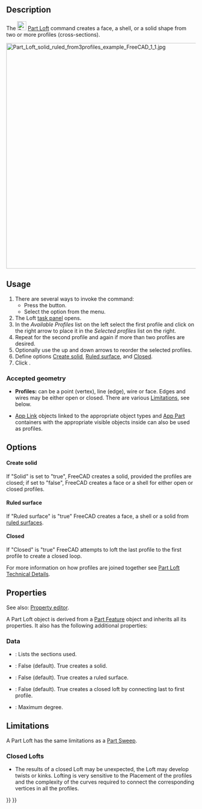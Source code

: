<languages/>

{{Docnav
|[[Part_RuledSurface|RuledSurface]]
|[[Part_Sweep|Sweep]]
|[[Part_Workbench|Part]]
|IconL=Part_RuledSurface.svg
|IconR=Part_Sweep.svg
|IconC=Workbench_Part.svg
}}

<div class="mw-translate-fuzzy">
{{GuiCommand/cs|Name=Part Loft|Name/cs=Part Loft|MenuLocation=Part → Loft...||Workbenches=[[Part_Workbench/cs|Part]]|SeeAlso=[[Part Sweep/cs|Part Sweep]]}}
</div>

==Description==

The [[Image:Part_Loft.svg|24px]] [[Part_Loft|Part Loft]] command creates a face, a shell, or a solid shape from two or more profiles (cross-sections).

[[File:Part_Loft_solid_ruled_from3profiles_example_FreeCAD_1_1.jpg|600px]]
{{Caption|Loft from three profiles which are two [[Part_Circle|Part Circles]] and one [[Part_Ellipse|Part Ellipse]]. Parameters are Solid "True" and Ruled "True".}}

==Usage==

# There are several ways to invoke the command:
#* Press the {{Button|[[Image:Part_Loft.svg|16px]] [[Part_Loft|Loft...]]}} button.
#* Select the {{MenuCommand|Part → [[Image:Part_Loft.svg|16px]] Loft...}} option from the menu.
# The Loft [[Task_panel|task panel]] opens.
# In the ''Available Profiles'' list on the left select the first profile and click on the right arrow to place it in the ''Selected profiles'' list on the right.
# Repeat for the second profile and again if more than two profiles are desired.
# Optionally use the up and down arrows to reorder the selected profiles.
# Define options [[#Data|Create solid]], [[#Data|Ruled surface]], and [[#Data|Closed]].
# Click {{Button|OK}}.

===Accepted geometry===

* '''Profiles:''' can be a point (vertex), line (edge), wire or face. Edges and wires may be either open or closed. There are various [[#Limitations|Limitations]], see below.

* [[App_Link|App Link]] objects linked to the appropriate object types and [[App_Part|App Part]] containers with the appropriate visible objects inside can also be used as profiles. {{Version|0.20}}

==Options==

====Create solid====

If "Solid" is set to "true", FreeCAD creates a solid, provided the profiles are closed; if set to "false", FreeCAD creates a face or a shell for either open or closed profiles.

====Ruled surface====

If "Ruled surface" is "true" FreeCAD creates a face, a shell or a solid from [http://en.wikipedia.org/wiki/Ruled_surface ruled surfaces].

====Closed====

If "Closed" is "true" FreeCAD attempts to loft the last profile to the first profile to create a closed loop.  

For more information on how profiles are joined together see [[Part_Loft_Technical_Details|Part Loft Technical Details]].

==Properties==

See also: [[Property_editor|Property editor]].

A Part Loft object is derived from a [[Part_Feature|Part Feature]] object and inherits all its properties. It also has the following additional properties:

===Data===

{{TitleProperty|Loft}}

* {{PropertyData|Sections|LinkList}}: Lists the sections used.
* {{PropertyData|Solid|Bool}}: False (default). True creates a solid.
* {{PropertyData|Ruled|Bool}}: False (default). True creates a ruled surface.
* {{PropertyData|Closed|Bool}}: False (default). True creates a closed loft by connecting last to first profile.
* {{PropertyData|Max Degree|IntegerConstraint}}: Maximum degree.

==Limitations==

A Part Loft has the same limitations as a [[Part_Sweep#Limitations|Part Sweep]].

=== Closed Lofts ===

* The results of a closed Loft may be unexpected, the Loft may develop twists or kinks. Lofting is very sensitive to the Placement of the profiles and the complexity of the curves required to connect the corresponding vertices in all the profiles.


{{Docnav
|[[Part_RuledSurface|RuledSurface]]
|[[Part_Sweep|Sweep]]
|[[Part_Workbench|Part]]
|IconL=Part_RuledSurface.svg
|IconR=Part_Sweep.svg
|IconC=Workbench_Part.svg
}}

{{Part Tools navi{{#translation:}}}}
{{Userdocnavi{{#translation:}}}}